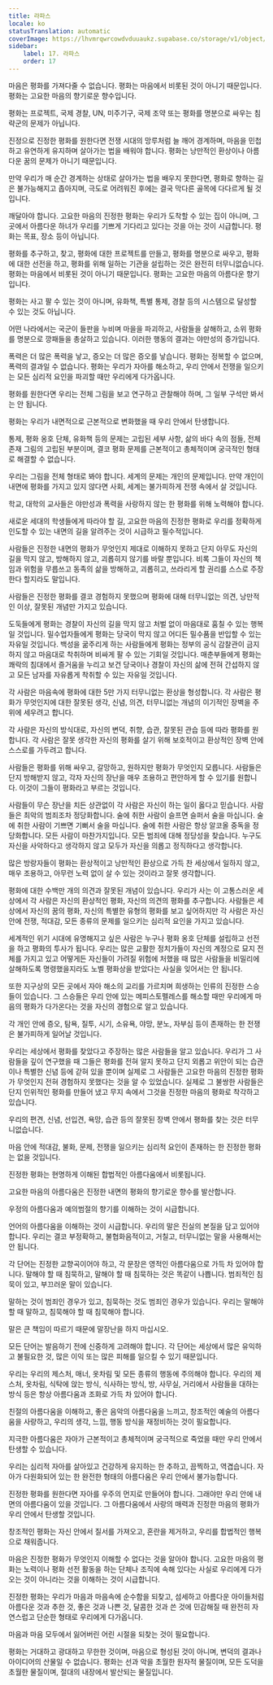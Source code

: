 ```yaml
---
title: 라파스
locale: ko
statusTranslation: automatic
coverImage: https://lhvmrqwrcowdvduuaukz.supabase.co/storage/v1/object/public/strapi-uploads/small_cover-educacion-fundamental.webp-2d51a7828a2b1309555be27f7e2a61a0.webp
sidebar:
    label: 17. 라파스
    order: 17
---
```

마음은 평화를 가져다줄 수 없습니다. 평화는 마음에서 비롯된 것이 아니기 때문입니다. 평화는 고요한 마음의 향기로운 향수입니다.

평화는 프로젝트, 국제 경찰, UN, 미주기구, 국제 조약 또는 평화를 명분으로 싸우는 침략군의 문제가 아닙니다.

진정으로 진정한 평화를 원한다면 전쟁 시대의 망루처럼 늘 깨어 경계하며, 마음을 민첩하고 유연하게 유지하며 살아가는 법을 배워야 합니다. 평화는 낭만적인 환상이나 아름다운 꿈의 문제가 아니기 때문입니다.

만약 우리가 매 순간 경계하는 상태로 살아가는 법을 배우지 못한다면, 평화로 향하는 길은 불가능해지고 좁아지며, 극도로 어려워진 후에는 결국 막다른 골목에 다다르게 될 것입니다.

깨달아야 합니다. 고요한 마음의 진정한 평화는 우리가 도착할 수 있는 집이 아니며, 그곳에서 아름다운 하녀가 우리를 기쁘게 기다리고 있다는 것을 아는 것이 시급합니다. 평화는 목표, 장소 등이 아닙니다.

평화를 추구하고, 찾고, 평화에 대한 프로젝트를 만들고, 평화를 명분으로 싸우고, 평화에 대한 선전을 하고, 평화를 위해 일하는 기관을 설립하는 것은 완전히 터무니없습니다. 평화는 마음에서 비롯된 것이 아니기 때문입니다. 평화는 고요한 마음의 아름다운 향기입니다.

평화는 사고 팔 수 있는 것이 아니며, 유화책, 특별 통제, 경찰 등의 시스템으로 달성할 수 있는 것도 아닙니다.

어떤 나라에서는 국군이 들판을 누비며 마을을 파괴하고, 사람들을 살해하고, 소위 평화를 명분으로 깡패들을 총살하고 있습니다. 이러한 행동의 결과는 야만성의 증가입니다.

폭력은 더 많은 폭력을 낳고, 증오는 더 많은 증오를 낳습니다. 평화는 정복할 수 없으며, 폭력의 결과일 수 없습니다. 평화는 우리가 자아를 해소하고, 우리 안에서 전쟁을 일으키는 모든 심리적 요인을 파괴할 때만 우리에게 다가옵니다.

평화를 원한다면 우리는 전체 그림을 보고 연구하고 관찰해야 하며, 그 일부 구석만 봐서는 안 됩니다.

평화는 우리가 내면적으로 근본적으로 변화했을 때 우리 안에서 탄생합니다.

통제, 평화 옹호 단체, 유화책 등의 문제는 고립된 세부 사항, 삶의 바다 속의 점들, 전체 존재 그림의 고립된 부분이며, 결코 평화 문제를 근본적이고 총체적이며 궁극적인 형태로 해결할 수 없습니다.

우리는 그림을 전체 형태로 봐야 합니다. 세계의 문제는 개인의 문제입니다. 만약 개인이 내면에 평화를 가지고 있지 않다면 사회, 세계는 불가피하게 전쟁 속에서 살 것입니다.

학교, 대학의 교사들은 야만성과 폭력을 사랑하지 않는 한 평화를 위해 노력해야 합니다.

새로운 세대의 학생들에게 따라야 할 길, 고요한 마음의 진정한 평화로 우리를 정확하게 인도할 수 있는 내면의 길을 알려주는 것이 시급하고 필수적입니다.

사람들은 진정한 내면의 평화가 무엇인지 제대로 이해하지 못하고 단지 아무도 자신의 길을 막지 않고, 방해하지 않고, 괴롭히지 않기를 바랄 뿐입니다. 비록 그들이 자신의 책임과 위험을 무릅쓰고 동족의 삶을 방해하고, 괴롭히고, 쓰라리게 할 권리를 스스로 주장한다 할지라도 말입니다.

사람들은 진정한 평화를 결코 경험하지 못했으며 평화에 대해 터무니없는 의견, 낭만적인 이상, 잘못된 개념만 가지고 있습니다.

도둑들에게 평화는 경찰이 자신의 길을 막지 않고 처벌 없이 마음대로 훔칠 수 있는 행복일 것입니다. 밀수업자들에게 평화는 당국이 막지 않고 어디든 밀수품을 반입할 수 있는 자유일 것입니다. 백성을 굶주리게 하는 사람들에게 평화는 정부의 공식 감찰관이 금지하지 않고 마음대로 착취하며 비싸게 팔 수 있는 기회일 것입니다. 매춘부들에게 평화는 쾌락의 침대에서 즐거움을 누리고 보건 당국이나 경찰이 자신의 삶에 전혀 간섭하지 않고 모든 남자를 자유롭게 착취할 수 있는 자유일 것입니다.

각 사람은 마음속에 평화에 대한 5만 가지 터무니없는 환상을 형성합니다. 각 사람은 평화가 무엇인지에 대한 잘못된 생각, 신념, 의견, 터무니없는 개념의 이기적인 장벽을 주위에 세우려고 합니다.

각 사람은 자신의 방식대로, 자신의 변덕, 취향, 습관, 잘못된 관습 등에 따라 평화를 원합니다. 각 사람은 잘못 생각한 자신의 평화를 살기 위해 보호적이고 환상적인 장벽 안에 스스로를 가두려고 합니다.

사람들은 평화를 위해 싸우고, 갈망하고, 원하지만 평화가 무엇인지 모릅니다. 사람들은 단지 방해받지 않고, 각자 자신의 장난을 매우 조용하고 편안하게 할 수 있기를 원합니다. 이것이 그들이 평화라고 부르는 것입니다.

사람들이 무슨 장난을 치든 상관없이 각 사람은 자신이 하는 일이 옳다고 믿습니다. 사람들은 최악의 범죄조차 정당화합니다. 술에 취한 사람이 슬프면 슬퍼서 술을 마십니다. 술에 취한 사람이 기쁘면 기뻐서 술을 마십니다. 술에 취한 사람은 항상 알코올 중독을 정당화합니다. 모든 사람이 마찬가지입니다. 모든 범죄에 대해 정당성을 찾습니다. 누구도 자신을 사악하다고 생각하지 않고 모두가 자신을 의롭고 정직하다고 생각합니다.

많은 방랑자들이 평화는 환상적이고 낭만적인 환상으로 가득 찬 세상에서 일하지 않고, 매우 조용하고, 아무런 노력 없이 살 수 있는 것이라고 잘못 생각합니다.

평화에 대한 수백만 개의 의견과 잘못된 개념이 있습니다. 우리가 사는 이 고통스러운 세상에서 각 사람은 자신의 환상적인 평화, 자신의 의견의 평화를 추구합니다. 사람들은 세상에서 자신의 꿈의 평화, 자신의 특별한 유형의 평화를 보고 싶어하지만 각 사람은 자신 안에 전쟁, 적대감, 모든 종류의 문제를 일으키는 심리적 요인을 가지고 있습니다.

세계적인 위기 시대에 유명해지고 싶은 사람은 누구나 평화 옹호 단체를 설립하고 선전을 하고 평화의 투사가 됩니다. 우리는 많은 교활한 정치가들이 자신의 계정으로 묘지 전체를 가지고 있고 어떻게든 자신들이 가려질 위험에 처했을 때 많은 사람들을 비밀리에 살해하도록 명령했을지라도 노벨 평화상을 받았다는 사실을 잊어서는 안 됩니다.

또한 지구상의 모든 곳에서 자아 해소의 교리를 가르치며 희생하는 인류의 진정한 스승들이 있습니다. 그 스승들은 우리 안에 있는 메피스토펠레스를 해소할 때만 우리에게 마음의 평화가 다가온다는 것을 자신의 경험으로 알고 있습니다.

각 개인 안에 증오, 탐욕, 질투, 시기, 소유욕, 야망, 분노, 자부심 등이 존재하는 한 전쟁은 불가피하게 일어날 것입니다.

우리는 세상에서 평화를 찾았다고 주장하는 많은 사람들을 알고 있습니다. 우리가 그 사람들을 깊이 연구했을 때 그들은 평화를 전혀 알지 못하고 단지 외롭고 위안이 되는 습관이나 특별한 신념 등에 갇혀 있을 뿐이며 실제로 그 사람들은 고요한 마음의 진정한 평화가 무엇인지 전혀 경험하지 못했다는 것을 알 수 있었습니다. 실제로 그 불쌍한 사람들은 단지 인위적인 평화를 만들어 냈고 무지 속에서 그것을 진정한 마음의 평화로 착각하고 있습니다.

우리의 편견, 신념, 선입견, 욕망, 습관 등의 잘못된 장벽 안에서 평화를 찾는 것은 터무니없습니다.

마음 안에 적대감, 불화, 문제, 전쟁을 일으키는 심리적 요인이 존재하는 한 진정한 평화는 없을 것입니다.

진정한 평화는 현명하게 이해된 합법적인 아름다움에서 비롯됩니다.

고요한 마음의 아름다움은 진정한 내면의 평화의 향기로운 향수를 발산합니다.

우정의 아름다움과 예의범절의 향기를 이해하는 것이 시급합니다.

언어의 아름다움을 이해하는 것이 시급합니다. 우리의 말은 진실의 본질을 담고 있어야 합니다. 우리는 결코 부정확하고, 불협화음적이고, 거칠고, 터무니없는 말을 사용해서는 안 됩니다.

각 단어는 진정한 교향곡이어야 하고, 각 문장은 영적인 아름다움으로 가득 차 있어야 합니다. 말해야 할 때 침묵하고, 말해야 할 때 침묵하는 것은 똑같이 나쁩니다. 범죄적인 침묵이 있고, 부끄러운 말이 있습니다.

말하는 것이 범죄인 경우가 있고, 침묵하는 것도 범죄인 경우가 있습니다. 우리는 말해야 할 때 말하고, 침묵해야 할 때 침묵해야 합니다.

말은 큰 책임이 따르기 때문에 말장난을 하지 마십시오.

모든 단어는 발음하기 전에 신중하게 고려해야 합니다. 각 단어는 세상에서 많은 유익하고 불필요한 것, 많은 이익 또는 많은 피해를 일으킬 수 있기 때문입니다.

우리는 우리의 제스처, 매너, 옷차림 및 모든 종류의 행동에 주의해야 합니다. 우리의 제스처, 옷차림, 식탁에 앉는 방식, 식사하는 방식, 방, 사무실, 거리에서 사람들을 대하는 방식 등은 항상 아름다움과 조화로 가득 차 있어야 합니다.

친절의 아름다움을 이해하고, 좋은 음악의 아름다움을 느끼고, 창조적인 예술의 아름다움을 사랑하고, 우리의 생각, 느낌, 행동 방식을 재정비하는 것이 필요합니다.

지극한 아름다움은 자아가 근본적이고 총체적이며 궁극적으로 죽었을 때만 우리 안에서 탄생할 수 있습니다.

우리는 심리적 자아를 살아있고 건강하게 유지하는 한 추하고, 끔찍하고, 역겹습니다. 자아가 다원화되어 있는 한 완전한 형태의 아름다움은 우리 안에서 불가능합니다.

진정한 평화를 원한다면 자아를 우주의 먼지로 만들어야 합니다. 그래야만 우리 안에 내면의 아름다움이 있을 것입니다. 그 아름다움에서 사랑의 매력과 진정한 마음의 평화가 우리 안에서 탄생할 것입니다.

창조적인 평화는 자신 안에서 질서를 가져오고, 혼란을 제거하고, 우리를 합법적인 행복으로 채워줍니다.

마음은 진정한 평화가 무엇인지 이해할 수 없다는 것을 알아야 합니다. 고요한 마음의 평화는 노력이나 평화 선전 활동을 하는 단체나 조직에 속해 있다는 사실로 우리에게 다가오는 것이 아니라는 것을 이해하는 것이 시급합니다.

진정한 평화는 우리가 마음과 마음속에 순수함을 되찾고, 섬세하고 아름다운 아이들처럼 아름다운 것과 추한 것, 좋은 것과 나쁜 것, 달콤한 것과 쓴 것에 민감해질 때 완전히 자연스럽고 단순한 형태로 우리에게 다가옵니다.

마음과 마음 모두에서 잃어버린 어린 시절을 되찾는 것이 필요합니다.

평화는 거대하고 광대하고 무한한 것이며, 마음으로 형성된 것이 아니며, 변덕의 결과나 아이디어의 산물일 수 없습니다. 평화는 선과 악을 초월한 원자적 물질이며, 모든 도덕을 초월한 물질이며, 절대의 내장에서 발산되는 물질입니다.

